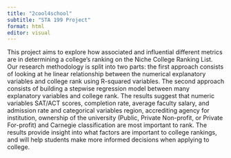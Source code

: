 ```yaml
---
title: "2cool4school"
subtitle: "STA 199 Project"
format: html
editor: visual
---
```


This project aims to explore how associated and influential different metrics are in determining a college's ranking on the Niche College Ranking List. Our research methodology is split into two parts: the first approach consists of looking at he linear relationship between the numerical explanatory variables and college rank using R-squared variables. The second approach consists of building a stepwise regression model between many explanatory variables and college rank. The results suggest that numeric variables SAT/ACT scores, completion rate, average faculty salary, and admission rate and categorical variables region, accrediting agency for institution, ownership of the university (Public, Private Non-profit, or Private For-profit) and Carnegie classification are most important to rank. The results provide insight into what factors are important to college rankings, and will help students make more informed decisions when applying to college.
